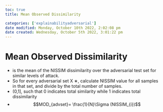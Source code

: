 ```yaml
---
toc: true
title: Mean Observed Dissimilarity

categories: ['explainabilityadversarial']
date modified: Monday, October 10th 2022, 2:02:08 pm
date created: Wednesday, October 5th 2022, 3:01:22 pm
---
```


# Mean Observed Dissimilarity
- is the mean of the NISSIM dissimilarity over the adversarial test set for similar levels of attack.
- So for every adversarial set X ∗, calculate NISSIM value for all samples in that set, and divide by the total number of samples.
- (0,1], such that 0 indicates total similarity while 1 indicates total dissimilarity
- $$MOD_{advset}= \frac{1}{N}\Sigma (NISSIM_{i})$$



